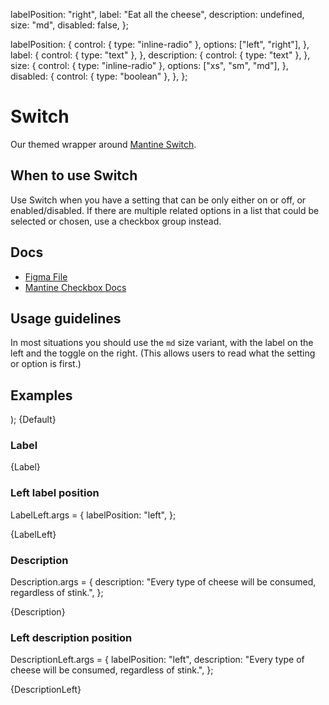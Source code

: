 

  labelPosition: "right",
  label: "Eat all the cheese",
  description: undefined,
  size: "md",
  disabled: false,
};

  labelPosition: {
    control: { type: "inline-radio" },
    options: ["left", "right"],
  },
  label: {
    control: { type: "text" },
  },
  description: {
    control: { type: "text" },
  },
  size: {
    control: { type: "inline-radio" },
    options: ["xs", "sm", "md"],
  },
  disabled: {
    control: { type: "boolean" },
  },
};

<Meta
  title="Inputs/Switch"
  component={Switch}
  args={args}
  argTypes={argTypes}
/>

# Switch

Our themed wrapper around [Mantine Switch](https://mantine.dev/core/switch/).

## When to use Switch

Use Switch when you have a setting that can be only either on or off, or enabled/disabled. If there are multiple related options in a list that could be selected or chosen, use a checkbox group instead.

## Docs

- [Figma File](https://www.figma.com/file/xdNKMROC99J6Z4Sqg6V3JI/Input-%2F-Switch?type=design&node-id=1-96&mode=design&t=0K7GSP6rqj8M2muz-0)
- [Mantine Checkbox Docs](https://mantine.dev/core/switch/)

## Usage guidelines

In most situations you should use the `md` size variant, with the label on the left and the toggle on the right. (This allows users to read what the setting or option is first.)

## Examples


  <Stack>
    <Switch {...args} label="Unchecked switch" checked={false} />
    <Switch {...args} label="Checked switch" checked />
    <Switch {...args} label="Disabled unchecked switch" disabled />
    <Switch {...args} label="Disabled checked switch" disabled checked />
  </Stack>
);


<Canvas>
  <Story name="Default">{Default}</Story>
</Canvas>

### Label


<Canvas>
  <Story name="Label">{Label}</Story>
</Canvas>

### Left label position

LabelLeft.args = {
  labelPosition: "left",
};

<Canvas>
  <Story name="Label, left position" args={LabelLeft.args}>
    {LabelLeft}
  </Story>
</Canvas>

### Description

Description.args = {
  description: "Every type of cheese will be consumed, regardless of stink.",
};

<Canvas>
  <Story name="Description">{Description}</Story>
</Canvas>

### Left description position

DescriptionLeft.args = {
  labelPosition: "left",
  description: "Every type of cheese will be consumed, regardless of stink.",
};

<Canvas>
  <Story name="Description, left position">{DescriptionLeft}</Story>
</Canvas>

